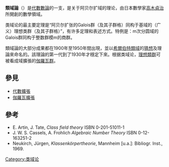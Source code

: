{{NoteTA
|G1 = Math
}}
'''類域論'''（{{lang-en|Class field theory}}）是[[代數數論|代數數論]]的一支，是关于阿贝尔扩域的理论，由日本數學家[[高木貞治|高木貞治]]所開創的數學領域。

类域论的最主要定理是“阿贝尔扩张的Galois群（及其子群格）同构于基域的（广义）理想类群（及其子群格）”，有许多定理和表述方式。特例是：m次分圆域的Galois群同构于整数群模m的商群。

類域論的大部分成果都在1900年至1950年間出現，並以[[希爾伯特類域|希爾伯特類域]]的[[猜想|猜想]]及理論來命名的。該理論的第一代到了1930年才穩定下來。根据类域论，[[理想類群|理想類群]]可被看成域擴張的[[伽羅瓦群|伽羅瓦群]]。

== 參見 ==
* [[代數擴張|代數擴張]]
* [[伽羅瓦擴張|伽羅瓦擴張]]

== 參考 ==
* E. Artin, J. Tate, ''Class field theory'' ISBN 0-201-51011-1
* J. W. S. Cassels, A. Frohlich ''Algebraic Number Theory'' ISBN 0-12-163251-2
* Neukirch, Jürgen, ''Klassenkörpertheorie'', Mannheim [u.a.]: Bibliogr. Inst., 1969.

{{Authority control}}
{{math-stub}}

[[Category:类域论|Category:类域论]]